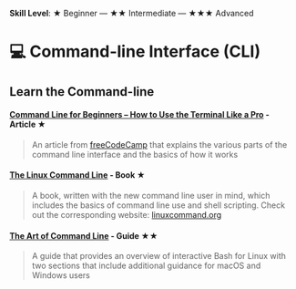 **Skill Level**: ★ Beginner --- ★★ Intermediate --- ★★★ Advanced

# 💻 Command-line Interface (CLI)

## Learn the Command-line

#### [Command Line for Beginners -- How to Use the Terminal Like a Pro](https://www.freecodecamp.org/news/command-line-for-beginners/) **- Article ★**

> An article from [freeCodeCamp](https://www.freecodecamp.org/news) that explains the various parts of the command line interface and the basics of how it works

#### [The Linux Command Line](https://linuxcommand.org/tlcl.php) **- Book ★**

> A book, written with the new command line user in mind, which includes the basics of command line use and shell scripting. Check out the corresponding website: [linuxcommand.org](https://linuxcommand.org/index.php)

#### [The Art of Command Line](https://github.com/jlevy/the-art-of-command-line#the-art-of-command-line) **- Guide ★★**

> A guide that provides an overview of interactive Bash for Linux with two sections that include additional guidance for macOS and Windows users
